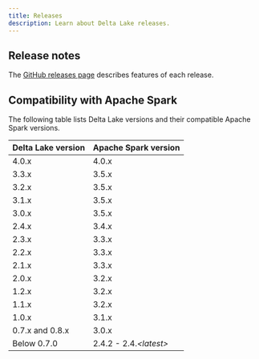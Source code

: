```yaml
---
title: Releases
description: Learn about Delta Lake releases.
---
```



## Release notes

The [GitHub releases page](https://github.com/delta-io/delta/releases/) describes features of each release.

## Compatibility with Apache Spark

The following table lists Delta Lake versions and their compatible Apache Spark versions.

| Delta Lake version | Apache Spark version    |
| ------------------ | ----------------------- |
| 4.0.x              | 4.0.x                   |
| 3.3.x              | 3.5.x                   |
| 3.2.x              | 3.5.x                   |
| 3.1.x              | 3.5.x                   |
| 3.0.x              | 3.5.x                   |
| 2.4.x              | 3.4.x                   |
| 2.3.x              | 3.3.x                   |
| 2.2.x              | 3.3.x                   |
| 2.1.x              | 3.3.x                   |
| 2.0.x              | 3.2.x                   |
| 1.2.x              | 3.2.x                   |
| 1.1.x              | 3.2.x                   |
| 1.0.x              | 3.1.x                   |
| 0.7.x and 0.8.x    | 3.0.x                   |
| Below 0.7.0        | 2.4.2 - 2.4._\<latest>_ |
